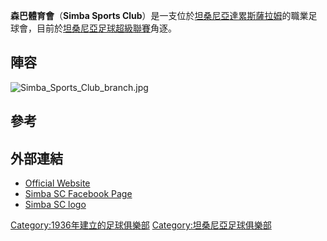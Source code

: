 {{Infobox football club
| clubname  = 森巴SC
| image     = 
| fullname  = Simba Sports Club<br> 森巴體育會
| nickname  = ''Taifa Kubwa''<br> ''Msimbazi Street Boys''<br> [[Wekundu_wa_Msimbazi|Wekundu wa Msimbazi]]
| founded   = {{Start date and age|1936}}
| city      = [[達累斯薩拉姆|達累斯薩拉姆]]
| ground    = [[National_Stadium_(Tanzania)|National Stadium]]
| capacity  = 60,000
| chairman  = [[Evans_Elieza_Aveva|Evans Elieza Aveva]]
| manager   = [[Dylan_Kerr|Dylan Kerr]]
| league    = [[坦桑尼亞足球超級聯賽|坦桑尼亞足球超級聯賽]]
| season    = 2017–18
| position  = 坦桑超，第 1 位
| website   = http://www.simbasports.co.tz
| leftarm1=FF0000|body1=FF0000|rightarm1=FF0000|shorts1=FF0000|socks1=FF0000|pattern_la2=|pattern_b2=|pattern_ra2=
| leftarm2=FFFFFF|body2=FFFFFF|rightarm2=FFFFFF|shorts2=FFFFFF|socks2=FFFFFF
}}

'''森巴體育會'''（'''Simba Sports Club'''）是一支位於[[坦桑尼亞|坦桑尼亞]][[達累斯薩拉姆|達累斯薩拉姆]]的職業足球會，目前於[[坦桑尼亞足球超級聯賽|坦桑尼亞足球超級聯賽]]角逐。

== 陣容 ==
[[File:Simba_Sports_Club_branch.jpg|thumb]]
{{Fs start}}
{{Fs player|no=1|nat=Tanzania|name=[[Ivo_Mapunda|Ivo Mapunda]]|pos=GK}}
{{Fs player|no=2|nat=Tanzania|name=[[Nassoro_Masoud|Nassoro Masoud "Cholo"]]|pos=DF}}
{{Fs player|no=3|nat=Tanzania|name=[[William_Lucian|William Lucian]]|pos=MF}}
{{Fs player|no=4|nat=Uganda|name=[[Juuko_Murshid|Juuko Murshid]]|pos=DF}}
{{Fs player|no=6|nat=Uganda|name=[[Simon_Sserunkuma|Simon Sserunkuma]]|pos=MF}}
{{Fs player|no=10|nat=Tanzania|name=[[Shaaban_Kisiga|Shaaban Kisiga]]|pos=MF}}

{{Fs player|no=13|nat=Tanzania|name=[[Saidi_Juma|Saidi Juma "Ndemla"]]|pos=MF}}
{{Fs player|no=14|nat=Tanzania|name=[[Mohamed_Hussein|Mohamed Hussein]]|pos=DF}}
{{Fs player|no=16|nat=Tanzania|name=[[Awadh_Juma_Issa|Awadh Juma Issa]]|pos=MF}}
{{Fs player|no=18|nat=Tanzania|name=[[Hussein_Sharrif|Hussein Sharrif]]|pos=GK}}
{{Fs player|no=19|nat=Uganda|name=[[Joseph_Owino|Joseph Owino]]|pos=DF|other=[[Captain_(association_football)|Captain]]}}
{{Fs player|no=20|nat=Tanzania|name=[[Jonas_Mkude|Jonas Mkude]]|pos=MF}}
{{Fs player|no=21|nat=Tanzania|name=[[Abdul_Makame|Abdul Makame]]|pos=DF}}
{{Fs player|no=22|nat=Tanzania|name=[[Manyika_Peter|Manyika Peter]]|pos=GK}}
{{Fs mid}}
{{Fs player|no=23|nat=Tanzania|name=[[Ibrahim_Ajibu|Ibrahim Ajibu]]|pos=MF}}
{{Fs player|no=24|nat=Tanzania|name=[[Elias_Maguli|Elias Maguli]]|pos=FW}}
{{Fs player|no=25|nat=Uganda|name=[[Emmanuel_Okwi|Emmanuel Okwi]]|pos=FW}}
{{Fs player|no=27|nat=Tanzania|name=[[Abdallah_Seseme|Abdallah Seseme]]|pos=MF}}
{{Fs player|no=28|nat=Tanzania|name=[[Amri_Kiemba|Amri Kiemba]]|pos=MF}}
{{Fs player|no=29|nat=Tanzania|name=[[Hassan_Isihaka|Hassan Isihaka]]|pos=DF}}
{{Fs player|no=50|nat=Tanzania|name=[[Ibrahim_Twaha|Ibrahim Twaha]]|pos=MF}}
{{Fs player|no=|nat=Tanzania|name=[[Joram_Mgeveke|Joram Mgeveke]]|pos=DF}}
{{Fs player|no=|nat=Tanzania|name=[[Abdi_Banda|Abdi Banda]]|pos=DF}}
{{Fs player|no=|nat=Tanzania|name=[[Miraj_Adam|Miraj Adam]]|pos=DF}}
{{Fs player|no=|nat=Tanzania|name=[[Issa_Rashid|Issa Rashid]]|pos=DF}}
{{Fs player|no=|nat=Tanzania|name=[[Hassan_Ramadhani|Hassan Ramadhani "Kessy"]]|pos=DF}}
{{Fs player|no=|nat=Tanzania|name=[[Haroun_Athuman_Chanongo|Haroun Athuman Chanongo]]|pos=MF}}
{{Fs player|no=|nat=Uganda|name=[[Dan_Sserunkuma|Dan Sserunkuma]]|pos=FW}}
{{Fs end}}

== 參考 ==
{{Reflist}}

== 外部連結 ==
* [https://web.archive.org/web/20180615032153/http://www.simbasports.co.tz/ Official Website] {{en icon}}
* [http://www.facebook.com/simbatanzania Simba SC Facebook Page] {{Wayback|url=http://www.facebook.com/simbatanzania |date=20180614133446 }} {{sw icon}}
* [https://web.archive.org/web/20140502005818/http://www.weltfussballarchiv.com/images/club_logos/200x200/16091.png Simba SC logo]

[[Category:1936年建立的足球俱樂部|Category:1936年建立的足球俱樂部]]
[[Category:坦桑尼亞足球俱樂部|Category:坦桑尼亞足球俱樂部]]